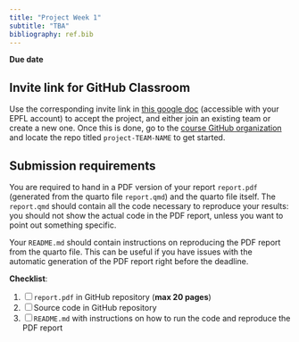 ```yaml
---
title: "Project Week 1"
subtitle: "TBA"
bibliography: ref.bib
---
```



::: callout-important
**Due date**
:::

::: {.callout-note collapse="true"}
# Invite link for GitHub Classroom

Use the corresponding invite link in [this google doc](https://docs.google.com/document/d/1afF2fwIfGWERRVEiZRsjQilJc3vNa6i4ncfPBSvJJD0/edit?usp=sharing) (accessible with your EPFL account) to accept the project, and either join an existing team or create a new one. Once this is done, go to the [course GitHub organization](https://github.com/MATH-516) and locate the repo titled `project-TEAM-NAME` to get started.
:::

::: {.callout-warning collapse="true"}
# Submission requirements

You are required to hand in a PDF version of your report `report.pdf` (generated from the quarto file `report.qmd`) and the quarto file itself. The `report.qmd` should contain all the code necessary to reproduce your results: you should not show the actual code in the PDF report, unless you want to point out something specific.

Your `README.md` should contain instructions on reproducing the PDF report from the quarto file. This can be useful if you have issues with the automatic generation of the PDF report right before the deadline.

**Checklist**:

1. [ ] `report.pdf` in GitHub repository (**max 20 pages**)
2. [ ]  Source code in GitHub repository 
3. [ ] `README.md` with instructions on how to run the code and reproduce the PDF report
:::
